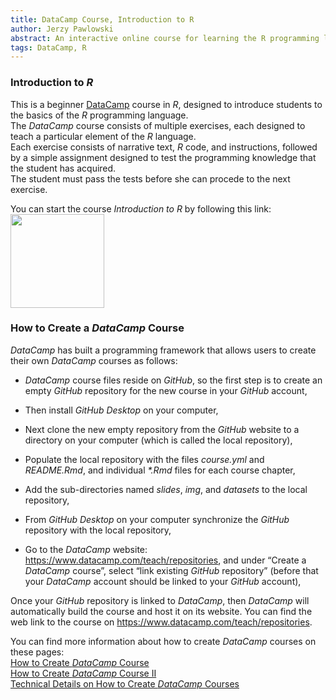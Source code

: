 ```yaml
---
title: DataCamp Course, Introduction to R
author: Jerzy Pawlowski
abstract: An interactive online course for learning the R programming language.
tags: DataCamp, R
---
```


### Introduction to *R*  

This is a beginner <a href=https://www.datacamp.com target="_blank">DataCamp</a> course in *R*, designed to introduce students to the basics of the *R* programming language.  
The *DataCamp* course consists of multiple exercises, each designed to teach a particular element of the *R* language.  
Each exercise consists of narrative text, *R* code, and instructions, followed by a simple assignment designed to test the programming knowledge that the student has acquired.  
The student must pass the tests before she can procede to the next exercise.  

You can start the course *Introduction to R* by following this link: <a href=https://www.datacamp.com/courses/1203 target="_blank"><img src="https://s3.amazonaws.com/assets.datacamp.com/img/github/content-engineering-repos/course_button.png" width="150"></a>  


### How to Create a *DataCamp* Course  

*DataCamp* has built a programming framework that allows users to create their own *DataCamp* courses as follows:  

+ *DataCamp* course files reside on *GitHub*, so the first step is to create an empty *GitHub* repository for the new course in your *GitHub* account,  

+ Then install *GitHub Desktop* on your computer,  

+ Next clone the new empty repository from the *GitHub* website to a directory on your computer (which is called the local repository),  

+ Populate the local repository with the files *course.yml* and *README.Rmd*, and individual *\*.Rmd* files for each course chapter,  

+ Add the sub-directories named *slides*, *img*, and *datasets* to the local repository,  

+ From *GitHub Desktop* on your computer synchronize the *GitHub* repository with the local repository,  

+ Go to the *DataCamp* website: <https://www.datacamp.com/teach/repositories>, and under "Create a *DataCamp* course", select "link existing *GitHub* repository" (before that your *DataCamp* account should be linked to your *GitHub* account),  

Once your *GitHub* repository is linked to *DataCamp*, then *DataCamp* will automatically build the course and host it on its website.  You can find the web link to the course on <https://www.datacamp.com/teach/repositories>.

You can find more information about how to create *DataCamp* courses on these pages:  
<a href="https://www.datacamp.com/community/blog/create-your-own-r-tutorials-with-github-datacamp" target="_blank"> How to Create *DataCamp* Course</a>  
<a href="https://www.datacamp.com/community/blog/building-your-own-datacamp-course-with-github" target="_blank"> How to Create *DataCamp* Course II</a>  
<a href="https://www.datacamp.com/teach/documentation" target="_blank"> Technical Details on How to Create *DataCamp* Courses</a>  


